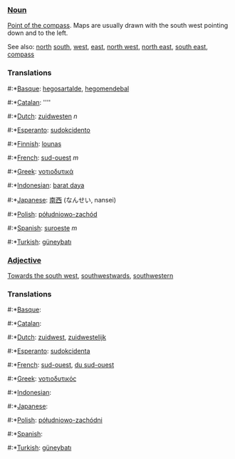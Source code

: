 ===[[Noun]]===

[[Point of the compass]]. Maps are usually drawn with the south west pointing down and to the left.

See also: [[north]] [[south]], [[west]], [[east]], [[north west]], [[north east]], [[south east]], [[compass]]

===Translations===
#:*[[Basque]]: [[hegosartalde]], [[hegomendebal]]
#:*[[Catalan]]: [[]] ''''
#:*[[Dutch]]: [[zuidwesten]] ''n''
#:*[[Esperanto]]: [[sudokcidento]]
#:*[[Finnish]]: [[lounas]]
#:*[[French]]: [[sud-ouest]] ''m''
#:*[[Greek]]: [[νοτιοδυτικά]]
#:*[[Indonesian]]: [[barat daya]]
#:*[[Japanese]]: [[南西]] (なんせい, nansei)
#:*[[Polish]]: [[półudniowo-zachód]]
#:*[[Spanish]]: [[suroeste]] ''m''
#:*[[Turkish]]: [[güneybatı]]

===[[Adjective]]===

[[Towards the south west]], [[southwestwards]], [[southwestern]]

===Translations===
#:*[[Basque]]: [[]]
#:*[[Catalan]]: [[]]
#:*[[Dutch]]: [[zuidwest]], [[zuidwestelijk]]
#:*[[Esperanto]]: [[sudokcidenta]]
#:*[[French]]: [[sud-ouest]], [[du sud-ouest]]
#:*[[Greek]]: [[νοτιοδυτικός]]
#:*[[Indonesian]]: [[]]
#:*[[Japanese]]: [[]]
#:*[[Polish]]: [[półudniowo-zachódni]]
#:*[[Spanish]]: [[]]
#:*[[Turkish]]: [[güneybatı]]